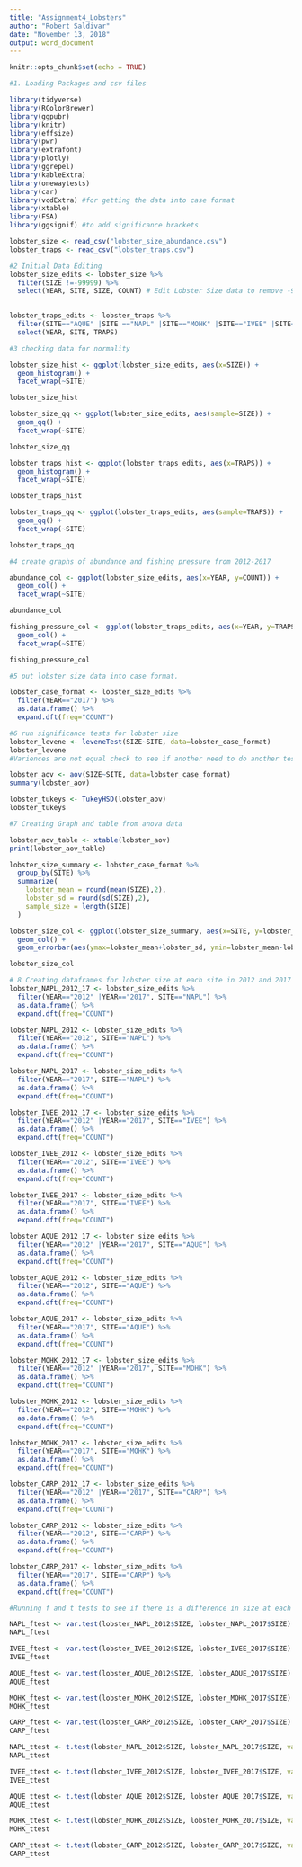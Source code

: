 ```yaml
---
title: "Assignment4_Lobsters"
author: "Robert Saldivar"
date: "November 13, 2018"
output: word_document
---
```


```r
knitr::opts_chunk$set(echo = TRUE)
```

```r
#1. Loading Packages and csv files

library(tidyverse)
library(RColorBrewer)
library(ggpubr)
library(knitr)
library(effsize)
library(pwr)
library(extrafont)
library(plotly)
library(ggrepel)
library(kableExtra)
library(onewaytests)
library(car)
library(vcdExtra) #for getting the data into case format
library(xtable)
library(FSA)
library(ggsignif) #to add significance brackets

lobster_size <- read_csv("lobster_size_abundance.csv")
lobster_traps <- read_csv("lobster_traps.csv")
```

```r
#2 Initial Data Editing
lobster_size_edits <- lobster_size %>%
  filter(SIZE !=-99999) %>%
  select(YEAR, SITE, SIZE, COUNT) # Edit Lobster Size data to remove -99999 data from size column and remove transect information
  

lobster_traps_edits <- lobster_traps %>%
  filter(SITE=="AQUE" |SITE =="NAPL" |SITE=="MOHK" |SITE=="IVEE" |SITE=="CARP") %>%
  select(YEAR, SITE, TRAPS)

```

```r
#3 checking data for normality

lobster_size_hist <- ggplot(lobster_size_edits, aes(x=SIZE)) +
  geom_histogram() +
  facet_wrap(~SITE)

lobster_size_hist

lobster_size_qq <- ggplot(lobster_size_edits, aes(sample=SIZE)) +
  geom_qq() +
  facet_wrap(~SITE)

lobster_size_qq

lobster_traps_hist <- ggplot(lobster_traps_edits, aes(x=TRAPS)) +
  geom_histogram() +
  facet_wrap(~SITE)

lobster_traps_hist

lobster_traps_qq <- ggplot(lobster_traps_edits, aes(sample=TRAPS)) +
  geom_qq() +
  facet_wrap(~SITE)

lobster_traps_qq
```

```r
#4 create graphs of abundance and fishing pressure from 2012-2017

abundance_col <- ggplot(lobster_size_edits, aes(x=YEAR, y=COUNT)) +
  geom_col() +
  facet_wrap(~SITE)

abundance_col

fishing_pressure_col <- ggplot(lobster_traps_edits, aes(x=YEAR, y=TRAPS)) +
  geom_col() +
  facet_wrap(~SITE)

fishing_pressure_col
```

```r
#5 put lobster size data into case format.

lobster_case_format <- lobster_size_edits %>%
  filter(YEAR=="2017") %>%
  as.data.frame() %>%
  expand.dft(freq="COUNT")
```

```r
#6 run significance tests for lobster size
lobster_levene <- leveneTest(SIZE~SITE, data=lobster_case_format)
lobster_levene
#Variences are not equal check to see if another need to do another test beside anova

lobster_aov <- aov(SIZE~SITE, data=lobster_case_format)
summary(lobster_aov)

lobster_tukeys <- TukeyHSD(lobster_aov)
lobster_tukeys
```

```r
#7 Creating Graph and table from anova data

lobster_aov_table <- xtable(lobster_aov)
print(lobster_aov_table)

lobster_size_summary <- lobster_case_format %>%
  group_by(SITE) %>%
  summarize(
    lobster_mean = round(mean(SIZE),2),
    lobster_sd = round(sd(SIZE),2),
    sample_size = length(SIZE)
  )

lobster_size_col <- ggplot(lobster_size_summary, aes(x=SITE, y=lobster_mean)) +
  geom_col() +
  geom_errorbar(aes(ymax=lobster_mean+lobster_sd, ymin=lobster_mean-lobster_sd))

lobster_size_col

```

```r
# 8 Creating dataframes for lobster size at each site in 2012 and 2017
lobster_NAPL_2012_17 <- lobster_size_edits %>%
  filter(YEAR=="2012" |YEAR=="2017", SITE=="NAPL") %>%
  as.data.frame() %>%
  expand.dft(freq="COUNT")

lobster_NAPL_2012 <- lobster_size_edits %>%
  filter(YEAR=="2012", SITE=="NAPL") %>%
  as.data.frame() %>%
  expand.dft(freq="COUNT")

lobster_NAPL_2017 <- lobster_size_edits %>%
  filter(YEAR=="2017", SITE=="NAPL") %>%
  as.data.frame() %>%
  expand.dft(freq="COUNT")

lobster_IVEE_2012_17 <- lobster_size_edits %>%
  filter(YEAR=="2012" |YEAR=="2017", SITE=="IVEE") %>%
  as.data.frame() %>%
  expand.dft(freq="COUNT")

lobster_IVEE_2012 <- lobster_size_edits %>%
  filter(YEAR=="2012", SITE=="IVEE") %>%
  as.data.frame() %>%
  expand.dft(freq="COUNT")

lobster_IVEE_2017 <- lobster_size_edits %>%
  filter(YEAR=="2017", SITE=="IVEE") %>%
  as.data.frame() %>%
  expand.dft(freq="COUNT")

lobster_AQUE_2012_17 <- lobster_size_edits %>%
  filter(YEAR=="2012" |YEAR=="2017", SITE=="AQUE") %>%
  as.data.frame() %>%
  expand.dft(freq="COUNT")

lobster_AQUE_2012 <- lobster_size_edits %>%
  filter(YEAR=="2012", SITE=="AQUE") %>%
  as.data.frame() %>%
  expand.dft(freq="COUNT")

lobster_AQUE_2017 <- lobster_size_edits %>%
  filter(YEAR=="2017", SITE=="AQUE") %>%
  as.data.frame() %>%
  expand.dft(freq="COUNT")

lobster_MOHK_2012_17 <- lobster_size_edits %>%
  filter(YEAR=="2012" |YEAR=="2017", SITE=="MOHK") %>%
  as.data.frame() %>%
  expand.dft(freq="COUNT")

lobster_MOHK_2012 <- lobster_size_edits %>%
  filter(YEAR=="2012", SITE=="MOHK") %>%
  as.data.frame() %>%
  expand.dft(freq="COUNT")

lobster_MOHK_2017 <- lobster_size_edits %>%
  filter(YEAR=="2017", SITE=="MOHK") %>%
  as.data.frame() %>%
  expand.dft(freq="COUNT")

lobster_CARP_2012_17 <- lobster_size_edits %>%
  filter(YEAR=="2012" |YEAR=="2017", SITE=="CARP") %>%
  as.data.frame() %>%
  expand.dft(freq="COUNT")

lobster_CARP_2012 <- lobster_size_edits %>%
  filter(YEAR=="2012", SITE=="CARP") %>%
  as.data.frame() %>%
  expand.dft(freq="COUNT")

lobster_CARP_2017 <- lobster_size_edits %>%
  filter(YEAR=="2017", SITE=="CARP") %>%
  as.data.frame() %>%
  expand.dft(freq="COUNT")
```

```r
#Running f and t tests to see if there is a difference in size at each site between 2012 and 2017

NAPL_ftest <- var.test(lobster_NAPL_2012$SIZE, lobster_NAPL_2017$SIZE)
NAPL_ftest

IVEE_ftest <- var.test(lobster_IVEE_2012$SIZE, lobster_IVEE_2017$SIZE)
IVEE_ftest

AQUE_ftest <- var.test(lobster_AQUE_2012$SIZE, lobster_AQUE_2017$SIZE)
AQUE_ftest

MOHK_ftest <- var.test(lobster_MOHK_2012$SIZE, lobster_MOHK_2017$SIZE)
MOHK_ftest

CARP_ftest <- var.test(lobster_CARP_2012$SIZE, lobster_CARP_2017$SIZE)
CARP_ftest

NAPL_ttest <- t.test(lobster_NAPL_2012$SIZE, lobster_NAPL_2017$SIZE, var.equal=TRUE)
NAPL_ttest

IVEE_ttest <- t.test(lobster_IVEE_2012$SIZE, lobster_IVEE_2017$SIZE, var.equal=TRUE)
IVEE_ttest

AQUE_ttest <- t.test(lobster_AQUE_2012$SIZE, lobster_AQUE_2017$SIZE, var.equal=TRUE)
AQUE_ttest

MOHK_ttest <- t.test(lobster_MOHK_2012$SIZE, lobster_MOHK_2017$SIZE, var.equal=TRUE)
MOHK_ttest

CARP_ttest <- t.test(lobster_CARP_2012$SIZE, lobster_CARP_2017$SIZE, var.equal=TRUE)
CARP_ttest

```

